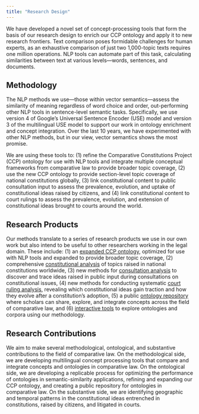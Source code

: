 ```yaml
---
title: "Research Design"
---
```


We have developed a novel set of concept-processing tools that form the basis of our research design to enrich our CCP ontology and apply it to new research frontiers. Text comparison poses formidable challenges for human experts, as an exhaustive comparison of just two 1,000-topic texts requires one million operations. NLP tools can automate part of this task, calculating similarities between text at various levels—words, sentences, and documents.

## Methodology

The NLP methods we use—those within vector semantics—assess the similarity of meaning regardless of word choice and order, out-performing other NLP tools in sentence-level semantic tasks. Specifically, we use version 4 of Google’s Universal Sentence Encoder (USE) model and version 3 of the multilingual USE model to support our work in ontology enrichment and concept integration. Over the last 10 years, we have experimented with other NLP methods, but in our view, vector semantics shows the most promise.

We are using these tools to: (1) refine the Comparative Constitutions Project (CCP) ontology for use with NLP tools and integrate multiple conceptual frameworks from comparative law to provide broader topic coverage, (2) use the new CCP ontology to provide section-level topic coverage of national constitutions globally, (3) link constitutional content to public consultation input to assess the prevalence, evolution, and uptake of constitutional ideas raised by citizens, and (4) link constitutional content to court rulings to assess the prevalence, evolution, and extension of constitutional ideas brought to courts around the world.

## Research Products

Our methods translate to a series of research products we use in our own work but also intend to be useful to other researchers working in the legal domain. These include: (1) an [expanded CCP ontology](https://conceptintegration.github.io/ontology_enrichment.html), optimized for use with NLP tools and expanded to provide broader topic coverage, (2) comprehensive [constitutional analysis](https://conceptintegration.github.io/constitutional_analysis.html) of topics raised in national constitutions worldwide, (3) new methods for [consultation analysis](https://conceptintegration.github.io/consultation_analysis.html) to discover and trace ideas raised in public input during consultations on constitutional issues, (4) new methods for conducting systematic [court ruling analysis](https://conceptintegration.github.io/court_analysis.html), revealing which constitutional ideas gain traction and how they evolve after a constitution’s adoption, (5) a public [ontology repository](https://conceptintegration.github.io/ontology_repository.html) where scholars can share, explore, and integrate concepts across the field of comparative law, and (6) [interactive tools](https://conceptintegration.github.io/ontology_enrichment.html) to explore ontologies and corpora using our methodology.

## Research Contributions

We aim to make several methodological, ontological, and substantive contributions to the field of comparative law. On the methodological side, we are developing multilingual concept processing tools that compare and integrate concepts and ontologies in comparative law. On the ontological side, we are developing a replicable process for optimizing the performance of ontologies in semantic-similarity applications, refining and expanding our CCP ontology, and creating a public repository for ontologies in comparative law. On the substantive side, we are identifying geographic and temporal patterns in the constitutional ideas entrenched in constitutions, raised by citizens, and litigated in courts.
